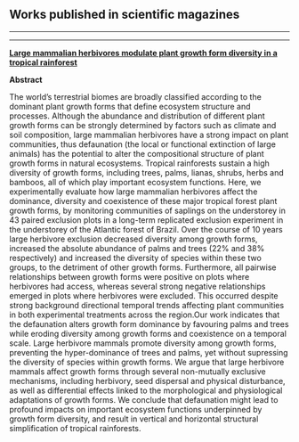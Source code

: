 
## **Works published in scientific magazines**

___________________________________________________________________________________________________

___________________________________________________________________________________________________


[**Large mammalian herbivores modulate plant growth form diversity in a tropical rainforest**](https://besjournals.onlinelibrary.wiley.com/doi/full/10.1111/1365-2745.13846)

**Abstract**

The world’s terrestrial biomes are broadly classified according to the dominant plant growth forms that define ecosystem structure and processes. Although the abundance and distribution of different plant growth forms can be strongly determined by factors such as climate and soil composition, large mammalian herbivores have a strong impact on plant communities, thus defaunation (the local or functional extinction of large animals) has the potential to alter the compositional structure of plant growth forms in natural ecosystems. Tropical rainforests sustain a high diversity of growth forms, including trees, palms, lianas, shrubs, herbs and bamboos, all of which play important ecosystem functions. Here, we experimentally evaluate how large mammalian herbivores affect the dominance, diversity and coexistence of these major tropical forest plant growth forms, by monitoring communities of saplings on the understorey in 43 paired exclusion plots in a long-term replicated exclusion experiment in the understorey of the Atlantic forest of Brazil. Over the course of 10 years large herbivore exclusion decreased diversity among growth forms, increased the absolute abundance of palms and trees (22% and 38% respectively) and increased the diversity of species within these two groups, to the detriment of other growth forms. Furthermore, all pairwise relationships between growth forms were positive on plots where herbivores had access, whereas several strong negative relationships emerged in plots where herbivores were excluded. This occurred despite strong background directional temporal trends affecting plant communities in both experimental treatments across the region.Our work indicates that the defaunation alters growth form dominance by favouring palms and trees while eroding diversity among growth forms and coexistence on a temporal scale. Large herbivore mammals promote diversity among growth forms, preventing the hyper-dominance of trees and palms, yet without supressing the diversity of species within growth forms. We argue that large herbivore mammals affect growth forms through several non-mutually exclusive mechanisms, including herbivory, seed dispersal and physical disturbance, as well as differential effects linked to the morphological and physiological adaptations of growth forms. We conclude that defaunation might lead to profound impacts on important ecosystem functions underpinned by growth form diversity, and result in vertical and horizontal structural simplification of tropical rainforests.



